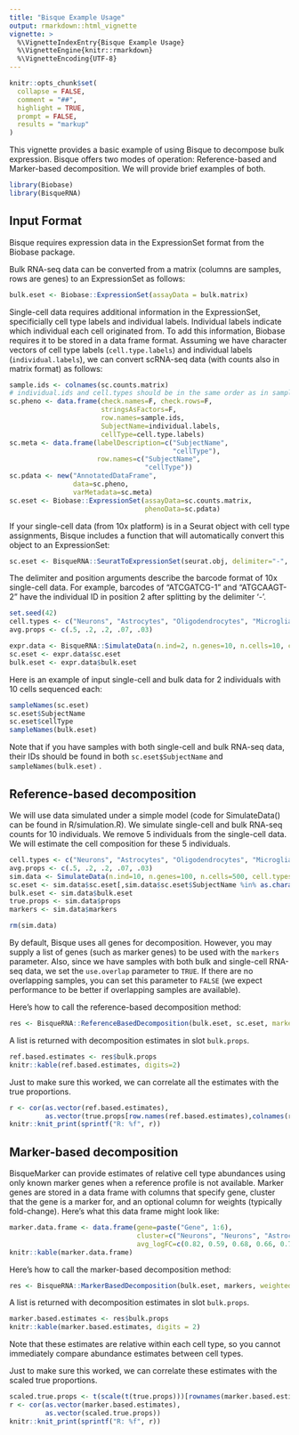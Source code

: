 ```yaml
---
title: "Bisque Example Usage"
output: rmarkdown::html_vignette
vignette: >
  %\VignetteIndexEntry{Bisque Example Usage}
  %\VignetteEngine{knitr::rmarkdown}
  %\VignetteEncoding{UTF-8}
---
```


```r
knitr::opts_chunk$set(
  collapse = FALSE,
  comment = "##",
  highlight = TRUE,
  prompt = FALSE,
  results = "markup"
)
```

This vignette provides a basic example of using Bisque to decompose bulk expression. Bisque offers two modes of operation: Reference-based and Marker-based decomposition. We will provide brief examples of both.

```r
library(Biobase)
library(BisqueRNA)
```

## Input Format

Bisque requires expression data in the ExpressionSet format from the Biobase package. 

Bulk RNA-seq data can be converted from a matrix (columns are samples, rows are genes) to an ExpressionSet as follows:

```r
bulk.eset <- Biobase::ExpressionSet(assayData = bulk.matrix)
```

Single-cell data requires additional information in the ExpressionSet, specificially cell type labels and individual labels. Individual labels indicate which individual each cell originated from. To add this information, Biobase requires it to be stored in a data frame format. Assuming we have character vectors of cell type labels (```cell.type.labels```) and individual labels (```individual.labels```), we can convert scRNA-seq data (with counts also in matrix format) as follows:

```r
sample.ids <- colnames(sc.counts.matrix)
# individual.ids and cell.types should be in the same order as in sample.ids
sc.pheno <- data.frame(check.names=F, check.rows=F,
                       stringsAsFactors=F,
                       row.names=sample.ids,
                       SubjectName=individual.labels,
                       cellType=cell.type.labels)
sc.meta <- data.frame(labelDescription=c("SubjectName",
                                         "cellType"),
                      row.names=c("SubjectName",
                                  "cellType"))
sc.pdata <- new("AnnotatedDataFrame",
                data=sc.pheno,
                varMetadata=sc.meta)
sc.eset <- Biobase::ExpressionSet(assayData=sc.counts.matrix,
                                  phenoData=sc.pdata)
```

If your single-cell data (from 10x platform) is in a Seurat object with cell type assignments, Bisque includes a function that will automatically convert this object to an ExpressionSet:

```r
sc.eset <- BisqueRNA::SeuratToExpressionSet(seurat.obj, delimiter="-", position=2, version="v3")
```

The delimiter and position arguments describe the barcode format of 10x single-cell data. For example, barcodes of "ATCGATCG-1" and "ATGCAAGT-2" have the individual ID in position 2 after splitting by the delimiter '-'. 

```r
set.seed(42)
cell.types <- c("Neurons", "Astrocytes", "Oligodendrocytes", "Microglia", "Endothelial Cells")
avg.props <- c(.5, .2, .2, .07, .03)

expr.data <- BisqueRNA::SimulateData(n.ind=2, n.genes=10, n.cells=10, cell.types=cell.types, avg.props=avg.props)
sc.eset <- expr.data$sc.eset
bulk.eset <- expr.data$bulk.eset
```
Here is an example of input single-cell and bulk data for 2 individuals with 10 cells sequenced each:

```r
sampleNames(sc.eset)
sc.eset$SubjectName
sc.eset$cellType
sampleNames(bulk.eset)
```

Note that if you have samples with both single-cell and bulk RNA-seq data, their IDs should be found in both ```sc.eset$SubjectName``` and ```sampleNames(bulk.eset)``` .

## Reference-based decomposition

We will use data simulated under a simple model (code for SimulateData() can be found in R/simulation.R).
We simulate single-cell and bulk RNA-seq counts for 10 individuals. We remove 5 individuals from the single-cell data. We will estimate the cell composition for these 5 individuals.

```r
cell.types <- c("Neurons", "Astrocytes", "Oligodendrocytes", "Microglia", "Endothelial Cells")
avg.props <- c(.5, .2, .2, .07, .03)
sim.data <- SimulateData(n.ind=10, n.genes=100, n.cells=500, cell.types=cell.types, avg.props=avg.props)
sc.eset <- sim.data$sc.eset[,sim.data$sc.eset$SubjectName %in% as.character(6:10)]
bulk.eset <- sim.data$bulk.eset
true.props <- sim.data$props
markers <- sim.data$markers
```
```r
rm(sim.data)
```

By default, Bisque uses all genes for decomposition. However, you may supply a list of genes (such as marker genes) to be used with the ```markers``` parameter. Also, since we have samples with both bulk and single-cell RNA-seq data, we set the ```use.overlap``` parameter to ```TRUE```. If there are no overlapping samples, you can set this parameter to ```FALSE``` (we expect performance to be better if overlapping samples are available).

Here's how to call the reference-based decomposition method:

```r
res <- BisqueRNA::ReferenceBasedDecomposition(bulk.eset, sc.eset, markers=NULL, use.overlap=TRUE)
```

A list is returned with decomposition estimates in slot ```bulk.props```.

```r
ref.based.estimates <- res$bulk.props
knitr::kable(ref.based.estimates, digits=2)
```

Just to make sure this worked, we can correlate all the estimates with the true proportions.
```r
r <- cor(as.vector(ref.based.estimates), 
         as.vector(true.props[row.names(ref.based.estimates),colnames(ref.based.estimates)]))
knitr::knit_print(sprintf("R: %f", r))
```

## Marker-based decomposition

BisqueMarker can provide estimates of relative cell type abundances using only known marker genes when a reference profile is not available. Marker genes are stored in a data frame with columns that specify gene, cluster that the gene is a marker for, and an optional column for weights (typically fold-change). Here's what this data frame might look like:

```r
marker.data.frame <- data.frame(gene=paste("Gene", 1:6),
                                cluster=c("Neurons", "Neurons", "Astrocytes", "Oligodendrocytes", "Microglia", "Endothelial Cells"),
                                avg_logFC=c(0.82, 0.59, 0.68, 0.66, 0.71, 0.62))
knitr::kable(marker.data.frame)
```


Here's how to call the marker-based decomposition method:
```r
res <- BisqueRNA::MarkerBasedDecomposition(bulk.eset, markers, weighted=F)
```
A list is returned with decomposition estimates in slot ```bulk.props```.

```r
marker.based.estimates <- res$bulk.props
knitr::kable(marker.based.estimates, digits = 2)
```

Note that these estimates are relative within each cell type, so you cannot immediately compare abundance estimates between cell types.

Just to make sure this worked, we can correlate these estimates with the scaled true proportions.

```r
scaled.true.props <- t(scale(t(true.props)))[rownames(marker.based.estimates),]
r <- cor(as.vector(marker.based.estimates),
         as.vector(scaled.true.props))
knitr::knit_print(sprintf("R: %f", r))
```
